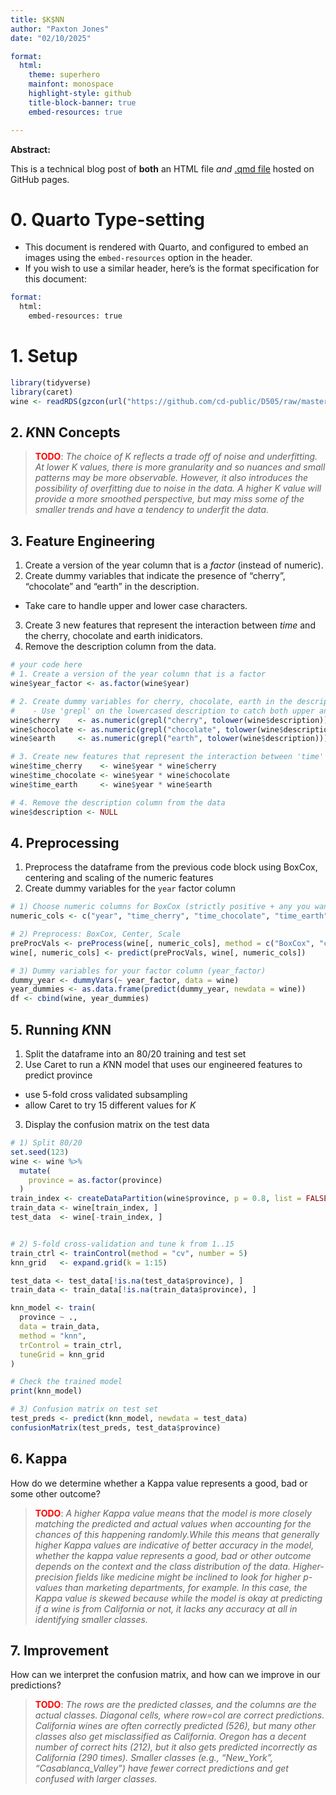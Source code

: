 ```yaml
---
title: $K$NN
author: "Paxton Jones"
date: "02/10/2025"

format: 
  html:  
    theme: superhero  
    mainfont: monospace
    highlight-style: github
    title-block-banner: true
    embed-resources: true

---
```


**Abstract:**

This is a technical blog post of **both** an HTML file *and* [.qmd file](https://raw.githubusercontent.com/cd-public/D505/refs/heads/master/hws/src/knn.qmd) hosted on GitHub pages.

# 0. Quarto Type-setting

- This document is rendered with Quarto, and configured to embed an images using the `embed-resources` option in the header.
- If you wish to use a similar header, here's is the format specification for this document:

```email
format: 
  html:
    embed-resources: true
```

# 1. Setup

```r
library(tidyverse)
library(caret)
wine <- readRDS(gzcon(url("https://github.com/cd-public/D505/raw/master/dat/pinot.rds")))
```

## 2. $K$NN Concepts

> <span style="color:red;font-weight:bold">TODO</span>: *The choice of K reflects a trade off of noise and underfitting. At lower K values, there is more granularity and so nuances and small patterns may be more observable. However, it also introduces the possibility of overfitting due to noise in the data. A higher K value will provide a more smoothed perspective, but may miss some of the smaller trends and have a tendency to underfit the data.*

## 3. Feature Engineering

1. Create a version of the year column that is a *factor* (instead of numeric).
2. Create dummy variables that indicate the presence of "cherry", "chocolate" and "earth" in the description.
  - Take care to handle upper and lower case characters.
3. Create 3 new features that represent the interaction between *time* and the cherry, chocolate and earth inidicators.
4. Remove the description column from the data.

```r
# your code here
# 1. Create a version of the year column that is a factor
wine$year_factor <- as.factor(wine$year)

# 2. Create dummy variables for cherry, chocolate, earth in the description
#    - Use 'grepl' on the lowercased description to catch both upper and lower cases
wine$cherry    <- as.numeric(grepl("cherry", tolower(wine$description)))
wine$chocolate <- as.numeric(grepl("chocolate", tolower(wine$description)))
wine$earth     <- as.numeric(grepl("earth", tolower(wine$description)))

# 3. Create new features that represent the interaction between 'time' and the dummy variables
wine$time_cherry    <- wine$year * wine$cherry
wine$time_chocolate <- wine$year * wine$chocolate
wine$time_earth     <- wine$year * wine$earth

# 4. Remove the description column from the data
wine$description <- NULL
```
## 4. Preprocessing

1. Preprocess the dataframe from the previous code block using BoxCox, centering and scaling of the numeric features
2. Create dummy variables for the `year` factor column

```r
# 1) Choose numeric columns for BoxCox (strictly positive + any you want centered/scaled)
numeric_cols <- c("year", "time_cherry", "time_chocolate", "time_earth")

# 2) Preprocess: BoxCox, Center, Scale
preProcVals <- preProcess(wine[, numeric_cols], method = c("BoxCox", "center", "scale"))
wine[, numeric_cols] <- predict(preProcVals, wine[, numeric_cols])

# 3) Dummy variables for your factor column (year_factor)
dummy_year <- dummyVars(~ year_factor, data = wine)
year_dummies <- as.data.frame(predict(dummy_year, newdata = wine))
df <- cbind(wine, year_dummies)

```


## 5. Running $K$NN

1. Split the dataframe into an 80/20 training and test set
2. Use Caret to run a $K$NN model that uses our engineered features to predict province
  - use 5-fold cross validated subsampling 
  - allow Caret to try 15 different values for $K$
3. Display the confusion matrix on the test data


```r
# 1) Split 80/20
set.seed(123)
wine <- wine %>%
  mutate(
    province = as.factor(province)
  )
train_index <- createDataPartition(wine$province, p = 0.8, list = FALSE)
train_data <- wine[train_index, ]
test_data  <- wine[-train_index, ]


# 2) 5-fold cross-validation and tune k from 1..15
train_ctrl <- trainControl(method = "cv", number = 5)
knn_grid   <- expand.grid(k = 1:15)

test_data <- test_data[!is.na(test_data$province), ]
train_data <- train_data[!is.na(train_data$province), ]

knn_model <- train(
  province ~ .,
  data = train_data,
  method = "knn",
  trControl = train_ctrl,
  tuneGrid = knn_grid
)

# Check the trained model
print(knn_model)

# 3) Confusion matrix on test set
test_preds <- predict(knn_model, newdata = test_data)
confusionMatrix(test_preds, test_data$province)
```

## 6. Kappa

How do we determine whether a Kappa value represents a good, bad or some other outcome?

> <span style="color:red;font-weight:bold">TODO</span>: *A higher Kappa value means that the model is more closely matching the predicted and actual values when accounting for the chances of this happening randomly.While this means that generally higher Kappa values are indicative of better accuracy in the model, whether the kappa value represents a good, bad or other outcome depends on the context and the class distribution of the data. Higher-precision fields like medicine might be inclined to look for higher p-values than marketing departments, for example. In this case, the Kappa value is skewed because while the model is okay at predicting if a wine is from California or not, it lacks any accuracy at all in identifying smaller classes. *

## 7. Improvement

How can we interpret the confusion matrix, and how can we improve in our predictions?

> <span style="color:red;font-weight:bold">TODO</span>: *The rows are the predicted classes, and the columns are the actual classes. Diagonal cells, where row=col are correct predictions. California wines are often correctly predicted (526), but many other classes also get misclassified as California. Oregon has a decent number of correct hits (212), but it also gets predicted incorrectly as California (290 times). Smaller classes (e.g., “New_York”, “Casablanca_Valley”) have fewer correct predictions and get confused with larger classes.*